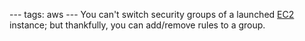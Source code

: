 ---
tags: aws
---
You can't switch security groups of a launched [[EC2]] instance; but thankfully, you can add/remove rules to a group.
